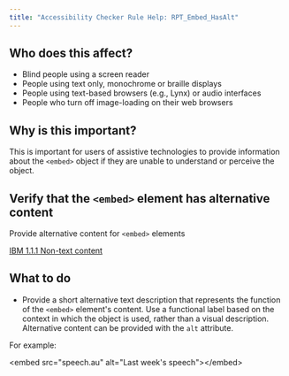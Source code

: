 ```yaml
---
title: "Accessibility Checker Rule Help: RPT_Embed_HasAlt"
---
```


<div className="toolHelp">
<Row>
<Column colLg={5} colMd={3} colSm={4} className="toolLeft">

## Who does this affect?

 * Blind people using a screen reader
 * People using text only, monochrome or braille displays
 * People using text-based browsers (e.g., Lynx) or audio interfaces
 * People who turn off image-loading on their web browsers

## Why is this important?

This is important for users of assistive technologies to provide information about the `<embed>` object if they are unable to understand or perceive the object.

</Column>
<Column colLg={11} colMd={5} colSm={4} className="toolMain">

<div id="locLevel"></div>

## Verify that the `<embed>` element has alternative content
Provide alternative content for `<embed>` elements

[IBM 1.1.1 Non-text content](http://www.ibm.com/able/guidelines/ci162/non_text_content.html)

<div id="locSnippet"></div>

## What to do

 * Provide a short alternative text description that represents the function of the `<embed>` element's content. Use a functional label based on the context in which the object is used, rather than a visual description. Alternative content can be provided with the `alt` attribute.

For example:

<CodeSnippet type="single" light={true}>&lt;embed src="speech.au" alt="Last week's speech"&gt;&lt;/embed&gt;</CodeSnippet>

</Column>
</Row>
</div>
